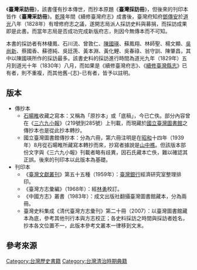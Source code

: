 {{Infobox Hokkien name
| title      = 臺灣采訪冊
| hanji      = 臺灣采訪冊
| poj        = Tâi-oân Chhái-hóng-chheh
| sinbhundzi = 
| hanlo      = 
| tl         = Tâi-uân Tshái-hóng-tsheh
| bp         = 
| hongim     = 
| hokkienipa = 
| lm         = 
| image      = 
| image_size = 
| caption    = 
}}

《'''臺灣采訪冊'''》，該書僅有抄本傳世，而抄本原題《'''臺灣採訪冊'''》，但後來的刊印本皆作《'''臺灣采訪冊'''》{{r|王}}。[[乾隆|乾隆]]年間《續修臺灣府志》成書後，臺灣府知府[[鄧傳安|鄧傳安]]於[[道光|道光]]八年（1828年）有增修府志之議，遂開志局派人採訪史料與募捐，而採訪成果即是此書{{r|王}}。而當年志局是否成功完成新版府志，則因今無傳本而不可知{{r|王}}。

本書的採訪者有林棲鳳、石川流、曾敦仁、[[陳國瑛|陳國瑛]]、蘇鳳翔、林師聖、楊文顯、[[吳尚新|吳尚新]]、蔡國香、蘇德純、吳廷箎、黃本淵、黃化鯉、吳春祿、翁守訓、陳肇昌，其中以陳國瑛所作的採訪最多{{r|王}}。該書史料的採訪進行時間為道光九年（1829年）五月到道光十年（1830年）八月，而如果是《續修臺灣府志》、《[[續修臺灣縣志|續修臺灣縣志]]》已有者，則不重複，而其他舊-{志}-已有者，皆予以註明{{r|王}}。

== 版本 ==
*傳抄本
**[[石暘睢|石暘睢]]收藏之寫本：又稱為「原抄本」或「底稿」，今已亡佚{{r|王}}。部分內容曾在《[[三六九小報|三六九小報]]》（219號到285號）上刊載，而現藏於[[國立臺灣圖書館|國立臺灣圖書館]]之傳抄本也是從此抄本轉抄{{r|王}}。
**國立臺灣圖書館傳抄本：分為六冊，第六冊注明是在[[昭和|昭和]]十四年（1939年）8月從石暘睢所藏寫本轉抄而來，抄寫者據說是[[山中樵|山中樵]]{{r|王}}。但該版本部份文字與《三六九小報》刊載者略有歧異，因石氏藏本亡佚，難以確認其正誤{{r|王}}。後來的刊印本以此版本為基礎{{r|王}}。
*刊印本
**《[[臺灣文獻叢刊|臺灣文獻叢刊]]》第五十五種（1959年）：[[臺灣銀行|臺灣銀行]]經濟研究室整理排印{{r|王}}。
**《臺灣方志彙編》（1968年）：經[[林勇|林勇]]校訂{{r|王}}。
**《中國方志》叢書（1983年）：成文出版社翻攝臺灣圖書館藏本，分為兩冊{{r|王}}。
**臺灣史料集成《清代臺灣方志彙刊》第二十冊（2007）：以臺灣圖書館藏本為底，參考其他刊行本與方志校正；各史料採訪之時間與採訪者姓名，抄本各文位置不一，此版本參考文叢本一律移到文末{{r|王}}。

== 參考來源 ==
{{reflist|refs=
<ref name="王">{{cite book |author=王志楣 |editor=臺灣史料集成編輯委員會 編輯 |chapter=〈臺灣采訪冊·點校說明〉 |title=《清一統志臺灣府·臺灣采訪冊·澎湖續編》|publisher=[[行政院文化建設委員會|行政院文化建設委員會]] |location=[[臺北市|臺北市]]|isbn=978-986-009-436-7 |pages=93－95頁|date=2007年6月}}</ref>
}}

{{台灣歷史相關書籍}}

[[Category:台灣歷史書籍|Category:台灣歷史書籍]]
[[Category:台灣清治時期典籍|Category:台灣清治時期典籍]]